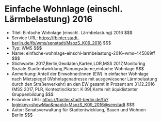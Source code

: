 # Einfache Wohnlage (einschl. Lärmbelastung) 2016
- Titel: Einfache Wohnlage (einschl. Lärmbelastung) 2016 $$$
- Service URL: https://fbinter.stadt-berlin.de/fb/wms/senstadt/MsozS_K09_2016 $$$
- Typ: WMS $$$
- Name: einfache-wohnlage-einschl-larmbelastung-2016-wms-445069ff $$$
- Stichworte: 2017,Berlin,Geodaten,Karten,LOR,MSS 2017,Monitoring Soziale Stadtentwicklung,Planungsräume,einfache Wohnlage $$$
- Anmerkung: Anteil der Einwohner/innen (EW) in einfacher Wohnlage nach Mietspiegel (Wohnlagenadresse mit ausgewiesener Lärmbelastung durch den Straßenverkehr) an den EW gesamt in Prozent am 31.12.2016 (MSS 2017, PLR, Kontextindikator: K 09),Karte mit äquidistanter Gruppenbildung $$$
- Fisbroker URL: https://fbinter.stadt-berlin.de/fb?loginkey=showMap&mapId=MsozS_K09_2016@senstadt $$$
- Autor: Senatsverwaltung für Stadtentwicklung, Bauen und Wohnen Berlin $$$
